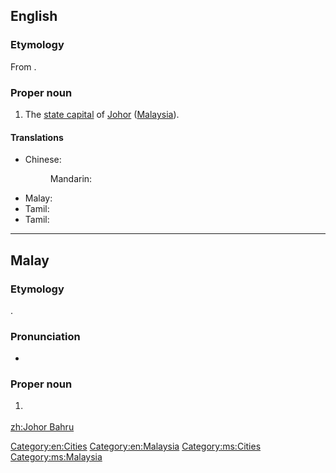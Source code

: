 ==English==
{{wikipedia}}

===Etymology===
From {{etyl|ms|en}} {{term|Johor Bahru|lang=ms}}.

===Proper noun===
{{en-proper noun}}

# The [[state capital]] of [[Johor]] ([[Malaysia]]).

====Translations====
{{trans-top|capital of Johor}}
* Chinese:
*: Mandarin: {{t-needed|cmn}}
{{trans-mid}}
* Malay: {{t|ms|Johor Bahru}}
* Tamil: {{t-needed|ta}}
* Tamil: {{t|ta|ஜொகூர் பாரு|sc=Hans}}
{{trans-bottom}}

[[Category:en:Cities]]
[[Category:en:Malaysia]]

----

==Malay==
{{wikipedia|lang=ms}}

===Etymology===
{{compound|Johor|bahru|gloss2=new|lang=ms}}.

===Pronunciation===
* {{IPA|/d͡ʒoho(r) bahru/|lang=ms}}

===Proper noun===
{{head|ms|proper noun|head=[[Johor]] [[bahru|Bahru]]}}

# {{l|en|Johor Bahru}} {{qualifier|capital of Johor}}

[[Category:ms:Cities]]
[[Category:ms:Malaysia]]

[[zh:Johor Bahru]]